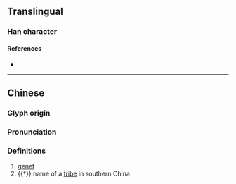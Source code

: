 {{character info}}
==Translingual==

===Han character===
{{Han char|rn=94|rad=犬|as=12|sn=15|four=42234|canj=KHTCO|ids=⿰犭菐}}

====References====
* {{Han ref|kx=0718.160|dkj=20679|dj=1129.280|hdz=21368.050|uh=735B|ud=29531|bh=E67B|bd=59003}}

----

==Chinese==
{{zh-forms}}

===Glyph origin===
{{Han compound|犬|菐|c1=s|c2=p|t1=dog|ls=psc}}

===Pronunciation===
{{zh-pron
|m=pú
|mc=y
|oc=y
|cat=n
}}

===Definitions===
{{zh-hanzi}}

# [[genet]]
# {{†}} {{zh-div|鉛}} name of a [[tribe]] in southern China

{{zh-cat|Mammals}}